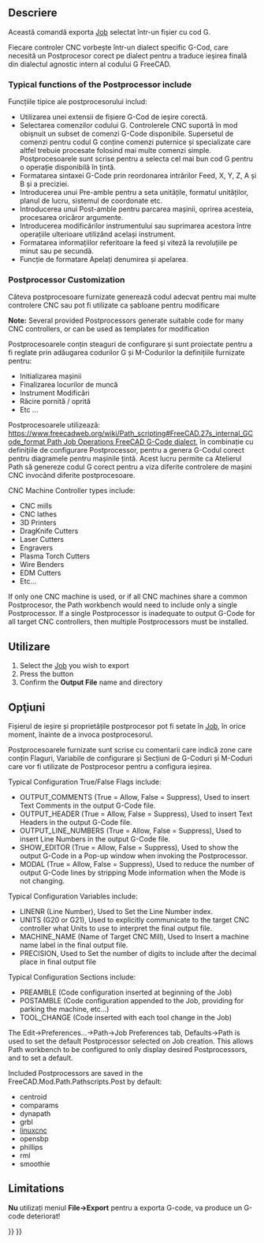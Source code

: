 <languages/>

{{Docnav
|[[CAM_Job|Job]]
|[[CAM_Sanity|Sanity]]
|[[CAM_Workbench|CAM]]
|IconL=CAM_Job.svg
|IconR=CAM_Sanity.svg
|IconC=Workbench_CAM.svg
}}

<div class="mw-translate-fuzzy">
{{GuiCommand|Name=Path PostProcess|Workbenches=[[Path Workbench|Path]]|MenuLocation=Path → Post Process|Shortcut=P,P|SeeAlso=}}
</div>

<span id="Description"></span>
==Descriere==

<div class="mw-translate-fuzzy">
Această comandă exporta [[Path_Job|Job]] selectat într-un fișier cu cod G.
</div>

<div class="mw-translate-fuzzy">
Fiecare controler CNC vorbește într-un dialect specific G-Cod, care necesită un Postprocesor corect pe dialect pentru a traduce ieșirea finală din dialectul agnostic intern al codului G FreeCAD.
</div>

=== Typical functions of the Postprocessor include ===

<div class="mw-translate-fuzzy">
Funcțiile tipice ale postprocesorului includ:
* Utilizarea unei extensii de fișiere G-Cod de ieșire corectă.
* Selectarea comenzilor codului G. Controlerele CNC suportă în mod obișnuit un subset de comenzi G-Code disponibile. Supersetul de comenzi pentru codul G conține comenzi puternice și specializate care altfel trebuie procesate folosind mai multe comenzi simple. Postprocesoarele sunt scrise pentru a selecta cel mai bun cod G pentru o operație disponibilă în țintă.
* Formatarea sintaxei G-Code prin reordonarea intrărilor Feed, X, Y, Z, A și B și a preciziei.
* Introducerea unui Pre-amble pentru a seta unitățile, formatul unităților, planul de lucru, sistemul de coordonate etc.
* Introducerea unui Post-amble pentru parcarea mașinii, oprirea acesteia, procesarea oricăror argumente.
* Introducerea modificărilor instrumentului sau suprimarea acestora între operațiile ulterioare utilizând același instrument.
* Formatarea informațiilor referitoare la feed și viteză la revoluțiile pe minut sau pe secundă.
* Funcție de formatare Apelați denumirea și apelarea.
</div>

=== Postprocessor Customization ===

<div class="mw-translate-fuzzy">
Câteva postprocesoare furnizate generează codul adecvat pentru mai multe controlere CNC sau pot fi utilizate ca șabloane pentru modificare
</div>

'''Note:''' Several provided Postprocessors generate suitable code for many CNC controllers, or can be used as templates for modification

<div class="mw-translate-fuzzy">
Postprocesoarele conțin steaguri de configurare și sunt proiectate pentru a fi reglate prin adăugarea codurilor G și M-Codurilor la definițiile furnizate pentru:
* Initializarea mașinii
* Finalizarea locurilor de muncă
* Instrument Modificări
* Răcire pornită / oprită
* Etc ...
</div>

<div class="mw-translate-fuzzy">
Postprocesoarele utilizează: [[https://www.freecadweb.org/wiki/Path_scripting#FreeCAD.27s_internal_GCode_format Path Job Operations FreeCAD G-Code dialect ]], în combinație cu definițiile de configurare Postprocessor, pentru a genera G-Codul corect pentru diagramele pentru mașinile țintă. Acest lucru permite ca Atelierul Path să genereze codul G corect pentru a viza diferite controlere de mașini CNC invocând diferite postprocesoare.
</div>

CNC Machine Controller types include:
*CNC mills
*CNC lathes
*3D Printers
*DragKnife Cutters
*Laser Cutters
*Engravers
*Plasma Torch Cutters
*Wire Benders
*EDM Cutters
*Etc...

<div class="mw-translate-fuzzy">
If only one CNC machine is used, or if all CNC machines share a common Postprocesor, the Path workbench would need to include only a single Postprocessor.  If a single Postprocessor is inadequate to output G-Code for all target CNC controllers, then multiple Postprocessors must be installed.
</div>

<span id="Usage"></span>
==Utilizare==

<div class="mw-translate-fuzzy">
# Select the [[Path_Job|Job]] you wish to export
# Press the {{KEY|[[Image:Path PostProcess.png|32px]] [[Path Post|Post Process]]}} button
# Confirm the '''Output File''' name and directory
</div>

<span id="Options"></span>
== Opţiuni ==

<div class="mw-translate-fuzzy">
Fișierul de ieșire și proprietățile postprocesor pot fi setate în [[Path_Job | Job]], în orice moment, înainte de a invoca postprocesorul.
</div>

Postprocesoarele furnizate sunt scrise cu comentarii care indică zone care conțin Flaguri, Variabile de configurare și Secțiuni de G-Coduri și M-Coduri care vor fi utilizate de Postprocesor pentru a configura ieșirea.

<div class="mw-translate-fuzzy">
Typical Configuration True/False Flags include:
*OUTPUT_COMMENTS (True = Allow, False = Suppress), Used to insert Text Comments in the output G-Code file.
*OUTPUT_HEADER (True = Allow, False = Suppress), Used to insert Text Headers in the output G-Code file.
*OUTPUT_LINE_NUMBERS (True = Allow, False = Suppress), Used to insert Line Numbers in the output G-Code file.
*SHOW_EDITOR (True = Allow, False = Suppress), Used to show the output G-Code in a Pop-up window when invoking the Postprocessor.
*MODAL (True = Allow, False = Suppress), Used to reduce the number of output G-Code lines by stripping Mode information when the Mode is not changing.
</div>

<div class="mw-translate-fuzzy">
Typical Configuration Variables include:
*LINENR (Line Number), Used to Set the Line Number index.
*UNITS (G20 or G21), Used to explicitly communicate to the target CNC controller what Units to use to interpret the final output file.
*MACHINE_NAME (Name of Target CNC Mill), Used to Insert a machine name label in the final output file.
*PRECISION, Used to Set the number of digits to include after the decimal place in final output file
</div>

<div class="mw-translate-fuzzy">
Typical Configuration Sections include:
*PREAMBLE (Code configuration inserted at beginning of the Job)
*POSTAMBLE (Code configuration appended to the Job, providing for parking the machine, etc...)
*TOOL_CHANGE (Code inserted with each tool change in the Job)
</div>

<div class="mw-translate-fuzzy">
The Edit->Preferences...->Path->Job Preferences tab, Defaults->Path is used to set the default Postprocessor selected on Job creation.  This allows Path workbench to be configured to only display desired Postprocessors, and to set a default.
</div> 

<div class="mw-translate-fuzzy">
Included Postprocessors are saved in the FreeCAD.Mod.Path.Pathscripts.Post by default:
*centroid
*comparams
*dynapath
*grbl
*[http://linuxcnc.org/docs/html/gcode/g-code.html#gcode:g17-g19.1 linuxcnc] 
*opensbp
*phillips
*rml
*smoothie
</div>

== Limitations ==

<div class="mw-translate-fuzzy">
'''Nu''' utilizați meniul '''File->Export''' pentru a exporta G-code, va produce un G-code deteriorat!
</div>


{{Docnav
|[[CAM_Job|Job]]
|[[CAM_Sanity|Sanity]]
|[[CAM_Workbench|CAM]]
|IconL=CAM_Job.svg
|IconR=CAM_Sanity.svg
|IconC=Workbench_CAM.svg
}}

{{CAM_Tools_navi{{#translation:}}}}
{{Userdocnavi{{#translation:}}}}